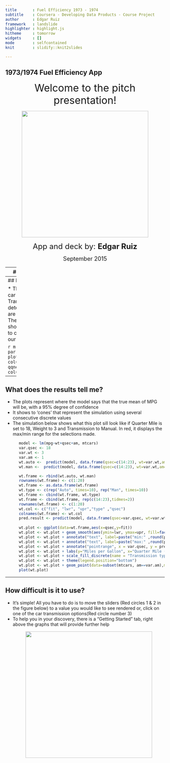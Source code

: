 ```yaml
---
title       : Fuel Efficiency 1973 - 1974
subtitle    : Coursera - Developing Data Products - Course Project
author      : Edgar Ruiz
framework   : landslide
highlighter : highlight.js  
hitheme     : tomorrow      
widgets     : []            
mode        : selfcontained 
knit        : slidify::knit2slides

---
```

## 1973/1974 Fuel Efficiency App 

<div style='text-align: center;'>
  <font size="6">Welcome to the pitch presentation!</font>
  <p>
  <img height='400' src='assets/fig/main.png' />
  <p>
  <font size="5"><p>App and deck by: <b>Edgar Ruiz</b></font>
  
  <font size="4"><p>September 2015</font>
</div>

---
## What makes this app interesting?

* It illustrates how to we can use a sample data to get an idea of what the true value of the population will be. 
* Because its interactive.  It has 3 controls that enables the user to see how each automobile feature interacts
* The prediction model was selected after considerable data exploration and careful feature selection.  The levelplot below is an example of one of the plots used the selection process.
```r
library(lattice)
```

```r
mtcars.cor <- abs(cor(mtcars))
mtcars.cor[1,1]=0;mtcars.cor[2,2]=0;mtcars.cor[3,3]=0;mtcars.cor[4,4]=0;mtcars.cor[5,5]=0;mtcars.cor[6,6]=0
mtcars.cor[7,7]=0;mtcars.cor[8,8]=0;mtcars.cor[9,9]=0;mtcars.cor[10,10]=0;mtcars.cor[11,11]=0
mtcars.palette <- colorRampPalette(c("white", "green", "yellow", "red"), space = "rgb")

levelplot(mtcars.cor,col.regions=mtcars.palette(120), xlab="", ylab="", colorkey=list(space="bottom", width=0.5, labels=list(cex=0.9)), aspect="fill", main=list("MTCARS - Dataset correlation" , sub="Dataset correlation",cex=0.9), scales=list(cex=0.9))
```

--- 
## How does it work?

* The model uses Weight, Seconds the car takes to run a Quarter Mile and Transmission type (Manual or Auto) to determine average MPG.  The variables are run in a standard Linear Model in R.
* The code and resulting figure below shows the 'residual' analysis of the model, to confirm that the model can be used for our project

```r
m <- lm(mpg~wt+qsec+am, data=mtcars)
par(mfrow=c(1,2))
plot(m$fitted.values~m$residuals, col="red")
qqnorm(m$residuals);qqline(m$residuals, col="red")
```

---
## What does the results tell me?

* The plots represent where the model says that the true mean of MPG will be, with a 95% degree of confidence
* It shows to 'cones' that represent the simulation using several consecutive discrete values
* The simulation below shows what this plot sill look like if Quarter Mile is set to 18, Weight to 3 and Transmission to Manual.  In red, it displays the max/min range for the selections made.

```r
      model <- lm(mpg~wt+qsec+am, mtcars)
      var.qsec <- 18
      var.wt <- 3
      var.am <- 1
      wt.auto <-  predict(model, data.frame(qsec=c(14:23), wt=var.wt,am= 0), interval="conf", level=.95)
      wt.man <-  predict(model, data.frame(qsec=c(14:23), wt=var.wt,am= 1), interval="conf", level=.95)

      wt.frame <- rbind(wt.auto, wt.man)
      rownames(wt.frame) <- c(1:20)
      wt.frame <- as.data.frame(wt.frame)
      wt.type <- c(rep("Auto", times=10), rep("Man", times=10))
      wt.frame <- cbind(wt.frame, wt.type)
      wt.frame <- cbind(wt.frame, rep(c(14:23),tidmes=2))
      rownames(wt.frame) <- c(1:20)
      wt.col <- c("fit", "lwr", "upr","type" ,"qsec") 
      colnames(wt.frame) <- wt.col 
      pred.result <- predict(model, data.frame(qsec=var.qsec, wt=var.wt  , am=var.am), interval="conf", level=.95)
      
      wt.plot <- ggplot(data=wt.frame,aes(x=qsec,y=fit))
      wt.plot <- wt.plot + geom_smooth(aes(ymin=lwr, ymax=upr, fill=factor(type)), data=wt.frame, stat = "identity")
      wt.plot <- wt.plot + annotate("text", label=paste("min:" ,round(pred.result[2],digits=1)), x=var.qsec,y=pred.result[2], colour="red")   
      wt.plot <- wt.plot + annotate("text", label=paste("max:" ,round(pred.result[3],digits=1)), x=var.qsec,y=pred.result[3], colour="red")   
      wt.plot <- wt.plot + annotate("pointrange", x = var.qsec, y = pred.result[1], ymin = pred.result[2], ymax =pred.result[3],colour = "red", size = 1)
      wt.plot <- wt.plot + labs(y="Miles per Gallon", x="Quarter Mile (In Seconds)", title="MPG over Quarter Mile")
      wt.plot <- wt.plot + scale_fill_discrete(name = "Transmission type", labels=c("Automatic","Manual"))
      wt.plot <- wt.plot + theme(legend.position="bottom")
      wt.plot <- wt.plot + geom_point(data=subset(mtcars, am==var.am),mapping = aes(x=qsec, y=mpg))
      plot(wt.plot)
```


---
## How difficult is it to use?

* It's simple! All you have to do is to move the sliders (Red circles 1 & 2 in the figure below) to a value you would like to see rendered or, click on one of the car transmission options(Red circle number 3)
* To help you in your discovery, there is a "Getting Started" tab, right above the graphs that will provide further help
<div style='text-align: center;'>
    <img height='400' src='assets/fig/screenshot.png' />
</div>